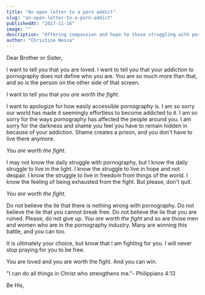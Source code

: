 ```yaml
---
title: "An open letter to a porn addict"
slug: "an-open-letter-to-a-porn-addict"
publishedAt: "2017-11-16"
image: ""
description: "Offering compassion and hope to those struggling with pornography, emphasizing their worth and the possibility of freedom."
author: "Christine Wessa"
---
```


Dear Brother or Sister,

I want to tell you that you are loved. I want to tell you that your addiction to pornography does not define who you are. You are so much more than that, and so is the person on the other side of that screen.

I want to tell you that *you are worth the fight*.

I want to apologize for how easily accessible pornography is. I am so sorry our world has made it seemingly effortless to become addicted to it. I am so sorry for the ways pornography has affected the people around you. I am sorry for the darkness and shame you feel you have to remain hidden in because of your addiction. Shame creates a prison, and you don't have to live there anymore.

_You are worth the fight._

I may not know the daily struggle with pornography, but I know the daily struggle to live in the light. I know the struggle to live in hope and not despair. I know the struggle to live in freedom from things of the world. I know the feeling of being exhausted from the fight. But please, don't quit.

_You are worth the fight._

Do not believe the lie that there is nothing wrong with pornography. Do not believe the lie that you cannot break free. Do not believe the lie that you are ruined. Please, do not give up. *You are worth the fight* and so are those men and women who are in the pornography industry. Many are winning this battle, and you can too.

It is ultimately your choice, but know that I am fighting for you. I will never stop praying for you to be free.

You are loved and you are worth the fight. And you can win.

"I can do all things in Christ who strengthens me."- Philippians 4:13

Be His,
